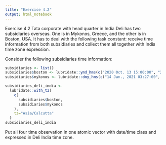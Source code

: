 ---
title: "Exercise 4.2"
output: html_notebook
---

Exercise 4.2 Tata corporate with head quarter in India Deli has two subsidiaries overseas. One is in Mykonos, Greece, and the other is in Boston, USA. It has to deal with the following task constant: receive time information from both subsidiaries and collect them all together with India time zone expression.

Consider the following subsidiaries time information:
```{r}
subsidiaries <- list()
subsidiaries$boston <- lubridate::ymd_hms(c("2020 Oct. 13 15:00:00", "2019 Apr. 10 09:30:00")) # boston time zone
subsidiaries$mykonos <- lubridate::dmy_hms(c("14 Jan., 2021 03:27:00", "8 Aug., 2020 11:20:00")) # mykonos time zone

subsidiaries_deli_india <-
  lubridate::with_tz(
    c(
      subsidiaries$boston, 
      subsidiaries$mykonos
    ), 
    tz="Asia/Calcutta"
  )
subsidiaries_deli_india

```

Put all four time observation in one atomic vector with date/time class and expressed in Deli India time zone.




